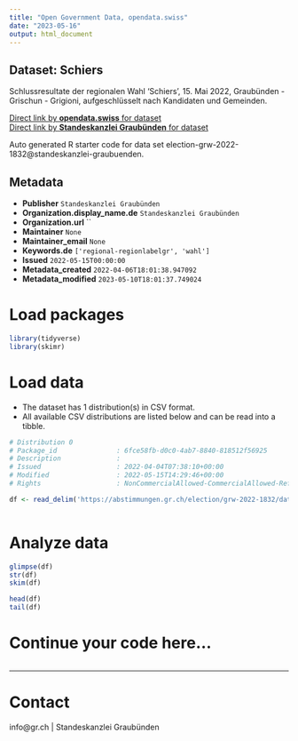 ```yaml
---
title: "Open Government Data, opendata.swiss"
date: "2023-05-16"
output: html_document
---
```


## Dataset: Schiers

Schlussresultate der regionalen Wahl 'Schiers', 15. Mai 2022, Graubünden - Grischun - Grigioni, aufgeschlüsselt nach Kandidaten und Gemeinden.

[Direct link by **opendata.swiss** for dataset](https://opendata.swiss/de/dataset/schiers)<br>
[Direct link by **Standeskanzlei Graubünden** for dataset](https://abstimmungen.gr.ch/election/grw-2022-1832/data)

Auto generated R starter code for data set election-grw-2022-1832@standeskanzlei-graubuenden.

## Metadata

- **Publisher** `Standeskanzlei Graubünden`
- **Organization.display_name.de** `Standeskanzlei Graubünden`
- **Organization.url** ``
- **Maintainer** `None`
- **Maintainer_email** `None`
- **Keywords.de** `['regional-regionlabelgr', 'wahl']`
- **Issued** `2022-05-15T00:00:00`
- **Metadata_created** `2022-04-06T18:01:38.947092`
- **Metadata_modified** `2023-05-10T18:01:37.749024`


# Load packages

```r

library(tidyverse)
library(skimr)

```

# Load data

-   The dataset has 1 distribution(s) in CSV format.
-   All available CSV distributions are listed below and can be read into a tibble.

```r

# Distribution 0
# Package_id               : 6fce58fb-d0c0-4ab7-8840-818512f56925
# Description              : 
# Issued                   : 2022-04-04T07:38:10+00:00
# Modified                 : 2022-05-15T14:29:46+00:00
# Rights                   : NonCommercialAllowed-CommercialAllowed-ReferenceRequired

df <- read_delim('https://abstimmungen.gr.ch/election/grw-2022-1832/data-csv')



```

# Analyze data

```r

glimpse(df)
str(df)
skim(df)

head(df)
tail(df)

```

# Continue your code here...

```r

```

------------------------------------------------------------------------

# Contact

info@gr.ch | Standeskanzlei Graubünden
